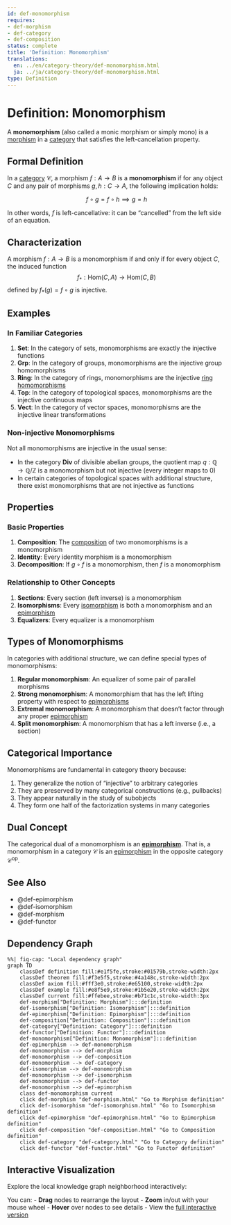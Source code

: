 ```yaml
---
id: def-monomorphism
requires:
- def-morphism
- def-category
- def-composition
status: complete
title: 'Definition: Monomorphism'
translations:
  en: ../en/category-theory/def-monomorphism.html
  ja: ../ja/category-theory/def-monomorphism.html
type: Definition
---
```


# Definition: Monomorphism {#def-monomorphism}

A **monomorphism** (also called a monic morphism or simply mono) is a [morphism](def-morphism.qmd) in a [category](def-category.qmd) that satisfies the left-cancellation property.

## Formal Definition

In a [category](def-category.qmd) $\mathcal{C}$, a morphism $f: A \to B$ is a **monomorphism** if for any object $C$ and any pair of morphisms $g, h: C \to A$, the following implication holds:

$$f \circ g = f \circ h \implies g = h$$

In other words, $f$ is left-cancellative: it can be "cancelled" from the left side of an equation.

## Characterization

A morphism $f: A \to B$ is a monomorphism if and only if for every object $C$, the induced function
$$f_*: \text{Hom}(C, A) \to \text{Hom}(C, B)$$
defined by $f_*(g) = f \circ g$ is injective.

## Examples

### In Familiar Categories

1. **Set**: In the category of sets, monomorphisms are exactly the injective functions
2. **Grp**: In the category of groups, monomorphisms are the injective group homomorphisms
3. **Ring**: In the category of rings, monomorphisms are the injective [ring homomorphisms](../algebra/def-ring-homomorphism.qmd)
4. **Top**: In the category of topological spaces, monomorphisms are the injective continuous maps
5. **Vect**: In the category of vector spaces, monomorphisms are the injective linear transformations

### Non-injective Monomorphisms

Not all monomorphisms are injective in the usual sense:

- In the category **Div** of divisible abelian groups, the quotient map $q: \mathbb{Q} \to \mathbb{Q}/\mathbb{Z}$ is a monomorphism but not injective (every integer maps to 0)
- In certain categories of topological spaces with additional structure, there exist monomorphisms that are not injective as functions

## Properties

### Basic Properties

1. **Composition**: The [composition](def-composition.qmd) of two monomorphisms is a monomorphism
2. **Identity**: Every identity morphism is a monomorphism
3. **Decomposition**: If $g \circ f$ is a monomorphism, then $f$ is a monomorphism

### Relationship to Other Concepts

1. **Sections**: Every section (left inverse) is a monomorphism
2. **Isomorphisms**: Every [isomorphism](def-isomorphism.qmd) is both a monomorphism and an [epimorphism](def-epimorphism.qmd)
3. **Equalizers**: Every equalizer is a monomorphism

## Types of Monomorphisms

In categories with additional structure, we can define special types of monomorphisms:

1. **Regular monomorphism**: An equalizer of some pair of parallel morphisms
2. **Strong monomorphism**: A monomorphism that has the left lifting property with respect to [epimorphisms](def-epimorphism.qmd)
3. **Extremal monomorphism**: A monomorphism that doesn't factor through any proper [epimorphism](def-epimorphism.qmd)
4. **Split monomorphism**: A monomorphism that has a left inverse (i.e., a section)

## Categorical Importance

Monomorphisms are fundamental in category theory because:

1. They generalize the notion of "injective" to arbitrary categories
2. They are preserved by many categorical constructions (e.g., pullbacks)
3. They appear naturally in the study of subobjects
4. They form one half of the factorization systems in many categories

## Dual Concept

The categorical dual of a monomorphism is an **[epimorphism](def-epimorphism.qmd)**. That is, a monomorphism in a category $\mathcal{C}$ is an [epimorphism](def-epimorphism.qmd) in the opposite category $\mathcal{C}^{\text{op}}$.

## See Also

- @def-epimorphism
- @def-isomorphism
- @def-morphism
- @def-functor

## Dependency Graph

```mermaid
%%| fig-cap: "Local dependency graph"
graph TD
    classDef definition fill:#e1f5fe,stroke:#01579b,stroke-width:2px
    classDef theorem fill:#f3e5f5,stroke:#4a148c,stroke-width:2px
    classDef axiom fill:#fff3e0,stroke:#e65100,stroke-width:2px
    classDef example fill:#e8f5e9,stroke:#1b5e20,stroke-width:2px
    classDef current fill:#ffebee,stroke:#b71c1c,stroke-width:3px
    def-morphism["Definition: Morphism"]:::definition
    def-isomorphism["Definition: Isomorphism"]:::definition
    def-epimorphism["Definition: Epimorphism"]:::definition
    def-composition["Definition: Composition"]:::definition
    def-category["Definition: Category"]:::definition
    def-functor["Definition: Functor"]:::definition
    def-monomorphism["Definition: Monomorphism"]:::definition
    def-epimorphism --> def-monomorphism
    def-monomorphism --> def-morphism
    def-monomorphism --> def-composition
    def-monomorphism --> def-category
    def-isomorphism --> def-monomorphism
    def-monomorphism --> def-isomorphism
    def-monomorphism --> def-functor
    def-monomorphism --> def-epimorphism
    class def-monomorphism current
    click def-morphism "def-morphism.html" "Go to Morphism definition"
    click def-isomorphism "def-isomorphism.html" "Go to Isomorphism definition"
    click def-epimorphism "def-epimorphism.html" "Go to Epimorphism definition"
    click def-composition "def-composition.html" "Go to Composition definition"
    click def-category "def-category.html" "Go to Category definition"
    click def-functor "def-functor.html" "Go to Functor definition"
```

## Interactive Visualization

Explore the local knowledge graph neighborhood interactively:

::: {.graph-viz data-id="def-monomorphism" data-width="700" data-height="500"}
:::

You can:
- **Drag** nodes to rearrange the layout
- **Zoom** in/out with your mouse wheel
- **Hover** over nodes to see details
- View the [full interactive version](../../output/interactive/en/def-monomorphism.html){target="_blank"}
